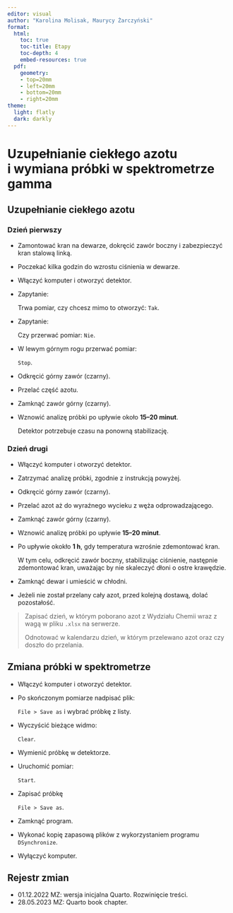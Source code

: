 ```yaml
---
editor: visual
author: "Karolina Molisak, Maurycy Żarczyński"
format:
  html:
    toc: true
    toc-title: Etapy
    toc-depth: 4
    embed-resources: true
  pdf:
    geometry: 
    - top=20mm
    - left=20mm
    - bottom=20mm
    - right=20mm
theme:
  light: flatly
  dark: darkly
---
```


# Uzupełnianie ciekłego azotu i wymiana próbki w spektrometrze gamma

## Uzupełnianie ciekłego azotu

### Dzień pierwszy

-   Zamontować kran na dewarze, dokręcić zawór boczny i zabezpieczyć kran stalową linką.

-   Poczekać kilka godzin do wzrostu ciśnienia w dewarze.

-   Włączyć komputer i otworzyć detektor.

-   Zapytanie:

    | Trwa pomiar, czy chcesz mimo to otworzyć: `Tak`.

-   Zapytanie:

    | Czy przerwać pomiar: `Nie`.

-   W lewym górnym rogu przerwać pomiar:

    | `Stop`.

-   Odkręcić górny zawór (czarny).

-   Przelać część azotu.

-   Zamknąć zawór górny (czarny).

-   Wznowić analizę próbki po upływie około **15--20 minut**.

    Detektor potrzebuje czasu na ponowną stabilizację.

### Dzień drugi

-   Włączyć komputer i otworzyć detektor.

-   Zatrzymać analizę próbki, zgodnie z instrukcją powyżej.

-   Odkręcić górny zawór (czarny).

-   Przelać azot aż do wyraźnego wycieku z węża odprowadzającego.

-   Zamknąć zawór górny (czarny).

-   Wznowić analizę próbki po upływie **15--20 minut**.

-   Po upływie okokło **1 h**, gdy temperatura wzrośnie zdemontować kran.

    W tym celu, odkręcić zawór boczny, stabilizując ciśnienie, następnie zdemontować kran, uważając by nie skaleczyć dłoni o ostre krawędzie.

-   Zamknąć dewar i umieścić w chłodni.

-   Jeżeli nie został przelany cały azot, przed kolejną dostawą, dolać pozostałość.

> Zapisać dzień, w którym poborano azot z Wydziału Chemii wraz z wagą w pliku `.xlsx` na serwerze.
>
> Odnotować w kalendarzu dzień, w którym przelewano azot oraz czy doszło do przelania.

## Zmiana próbki w spektrometrze

-   Włączyć komputer i otworzyć detektor.

-   Po skończonym pomiarze nadpisać plik:

    | `File > Save as` i wybrać próbkę z listy.

-   Wyczyścić bieżące widmo:

    | `Clear`.

-   Wymienić próbkę w detektorze.

-   Uruchomić pomiar:

    | `Start`.

-   Zapisać próbkę

    | `File > Save as`.

-   Zamknąć program.

-   Wykonać kopię zapasową plików z wykorzystaniem programu `DSynchronize`.

-   Wyłączyć komputer.

## Rejestr zmian

-   01.12.2022 MZ: wersja inicjalna Quarto. Rozwinięcie treści.
-   28.05.2023 MZ: Quarto book chapter.

